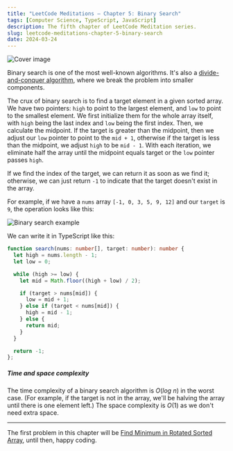 ```yaml
---
title: "LeetCode Meditations — Chapter 5: Binary Search"
tags: [Computer Science, TypeScript, JavaScript]
description: The fifth chapter of LeetCode Meditation series.
slug: leetcode-meditations-chapter-5-binary-search
date: 2024-03-24
---
```


![Cover image](/blog/post-images/2024-03-24/20-lm-ch5.png)

Binary search is one of the most well-known algorithms. It's also a [divide-and-conquer algorithm](https://brilliant.org/wiki/divide-and-conquer/), where we break the problem into smaller components.

The crux of binary search is to find a target element in a given sorted array.
We have two pointers: `high` to point to the largest element, and `low` to point to the smallest element. We first initialize them for the whole array itself, with `high` being the last index and `low` being the first index. Then, we calculate the midpoint. If the target is greater than the midpoint, then we adjust our `low` pointer to point to the `mid + 1`, otherwise if the target is less than the midpoint, we adjust `high` to be `mid - 1`. With each iteration, we eliminate half the array until the midpoint equals target or the `low` pointer passes `high`. 

If we find the index of the target, we can return it as soon as we find it; otherwise, we can just return `-1` to indicate that the target doesn't exist in the array.

For example, if we have a `nums` array `[-1, 0, 3, 5, 9, 12]` and our `target` is `9`, the operation looks like this:

![Binary search example](/blog/post-images/2024-03-24/binary-search.gif)

We can write it in TypeScript like this: 

```ts
function search(nums: number[], target: number): number {
  let high = nums.length - 1;
  let low = 0;

  while (high >= low) {
    let mid = Math.floor((high + low) / 2);

    if (target > nums[mid]) {
      low = mid + 1;
    } else if (target < nums[mid]) {
      high = mid - 1;
    } else {
      return mid;
    }
  }

  return -1;
};
```

##### Time and space complexity

The time complexity of a binary search algorithm is $O(log \ n)$ in the worst case. (For example, if the target is not in the array, we'll be halving the array until there is one element left.) The space complexity is $O(1)$ as we don't need extra space.

---

The first problem in this chapter will be [Find Minimum in Rotated Sorted Array](https://leetcode.com/problems/find-minimum-in-rotated-sorted-array), until then, happy coding.
